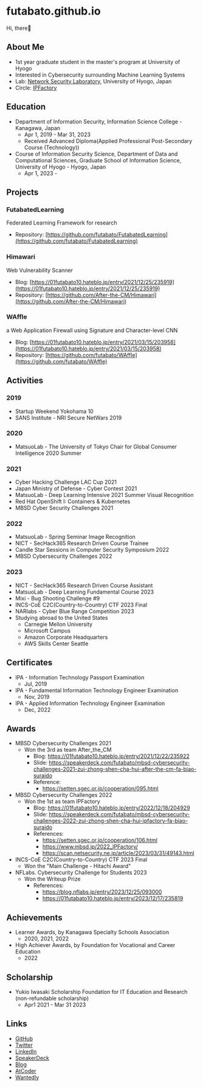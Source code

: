 # futabato.github.io

Hi, there👋

## About Me

- 1st year graduate student in the master's program at University of Hyogo
- Interested in Cybersecurity surrounding Machine Learning Systems
- Lab: [Network Security Laboratory](https://secsyslab.github.io/welcome/), University of Hyogo, Japan
- Circle: [IPFactory](https://www.ipfactory.org/)

## Education

- Department of Information Security, Information Science College - Kanagawa, Japan
  - Apr 1, 2019 - Mar 31, 2023
  - Received Advanced Diploma(Applied Professional Post-Secondary Course (Technology))
- Course of Information Security Science, Department of Data and Computational Sciences, Graduate School of Information Science, University of Hyogo - Hyogo, Japan
  - Apr 1, 2023 -

## Projects

### FutabatedLearning

Federated Learning Framework for research

- Repository: [https://github.com/futabato/FutabatedLearning](https://github.com/futabato/FutabatedLearning)

### Himawari

Web Vulnerability Scanner

- Blog: [https://01futabato10.hateblo.jp/entry/2021/12/25/235919](https://01futabato10.hateblo.jp/entry/2021/12/25/235919)
- Repository: [https://github.com/After-the-CM/Himawari](https://github.com/After-the-CM/Himawari)

### WAffle

a Web Application Firewall using Signature and Character-level CNN

- Blog: [https://01futabato10.hateblo.jp/entry/2021/03/15/203958](https://01futabato10.hateblo.jp/entry/2021/03/15/203958)
- Repository: [https://github.com/futabato/WAffle](https://github.com/futabato/WAffle)

## Activities

### 2019

- Startup Weekend Yokohama 10
- SANS Institute - NRI Secure NetWars 2019

### 2020

- MatsuoLab - The University of Tokyo Chair for Global Consumer Intelligence 2020 Summer

### 2021

- Cyber Hacking Challenge LAC Cup 2021
- Japan Ministry of Defense - Cyber Contest 2021
- MatsuoLab - Deep Learning Intensive 2021 Summer Visual Recognition
- Red Hat OpenShift I: Containers & Kubernetes
- MBSD Cyber Security Challenges 2021

### 2022

- MatsuoLab - Spring Seminar Image Recognition
- NICT - SecHack365 Research Driven Course Trainee
- Candle Star Sessions in Computer Security Symposium 2022
- MBSD Cybersecurity Challenges 2022

### 2023

- NICT - SecHack365 Research Driven Course Assistant
- MatsuoLab - Deep Learning Fundamental Course 2023
- Mixi - Bug Shooting Challenge #9
- INCS-CoE C2C(Country-to-Country) CTF 2023 Final
- NARlabs - Cyber Blue Range Competition 2023
- Studying abroad to the United States
  - Carnegie Mellon University
  - Microsoft Campus
  - Amazon Corporate Headquarters
  - AWS Skills Center Seattle

## Certificates

- IPA - Information Technology Passport Examination
  - Jul, 2019
- IPA - Fundamental Information Technology Engineer Examination
  - Nov, 2019
- IPA - Applied Information Technology Engineer Examination
  - Dec, 2022

## Awards

- MBSD Cybersecurity Challenges 2021
  - Won the 3rd as team After_the_CM
    - Blog: https://01futabato10.hateblo.jp/entry/2021/12/22/235922
    - Slide: https://speakerdeck.com/futabato/mbsd-cybersecurity-challenges-2021-zui-zhong-shen-cha-hui-after-the-cm-fa-biao-suraido
    - Reference:
      - https://setten.sgec.or.jp/cooperation/095.html
- MBSD Cybersecurity Challenges 2022
  - Won the 1st as team IPFactory
    - Blog: https://01futabato10.hateblo.jp/entry/2022/12/18/204929
    - Slide: https://speakerdeck.com/futabato/mbsd-cybersecurity-challenges-2022-zui-zhong-shen-cha-hui-ipfactory-fa-biao-suraido
    - References:
      - https://setten.sgec.or.jp/cooperation/106.html
      - https://www.mbsd.jp/2022_IPFactory/
      - https://scan.netsecurity.ne.jp/article/2023/03/31/49143.html
- INCS-CoE C2C(Country-to-Country) CTF 2023 Final
  - Won the "Main Challenge - Hitachi Award"
- NFLabs. Cybersecurity Challenge for Students 2023
  - Won the Writeup Prize
    - References:
      - https://blog.nflabs.jp/entry/2023/12/25/093000
      - https://01futabato10.hateblo.jp/entry/2023/12/17/235819

## Achievements

- Learner Awards, by Kanagawa Specialty Schools Association
  - 2020, 2021, 2022
- High Achiever Awards, by Foundation for Vocational and Career Education
  - 2022

## Scholarship

- Yukio Iwasaki Scholarship Foundation for IT Education and Research (non-refundable scholarship)
  - Apr1 2021 - Mar 31 2023

## Links

- [GitHub](https://github.com/futabato)
- [Twitter](https://twitter.com/01futabato10)
- [LinkedIn](https://linkedin.com/in/futabato/)
- [SpeakerDeck](https://speakerdeck.com/futabato)
- [Blog](https://01futabato10.hateblo.jp/)
- [AtCoder](https://atcoder.jp/users/futabato)
- [Wantedly](https://www.wantedly.com/id/futabato)
